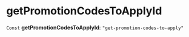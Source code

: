 
# getPromotionCodesToApplyId

 `Const` **getPromotionCodesToApplyId**: `"get-promotion-codes-to-apply"`
